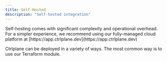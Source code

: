 ```yaml
---
title: Self-Hosted
description: "Self-hosted integration"
---
```


<Warning>
  Self-hosting comes with significant complexity and operational overhead. For a
  simpler experience, we recommend using our fully-managed cloud platform at
  [https://app.ctrlplane.dev](https://app.ctrlplane.dev)
</Warning>

Ctrlplane can be deployed in a variety of ways. The most common way is to use
our Terraform module.
